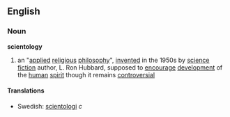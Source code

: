 ==English==
===Noun===
{{wikipedia}}
'''scientology'''
# an "[[applied]] [[religious]] [[philosophy]]", [[invented]] in the 1950s by [[science fiction]] author, L. Ron Hubbard, supposed to [[encourage]] [[development]] of the [[human]] [[spirit]] though it remains [[controversial]]

====Translations====
*Swedish: [[scientologi]] ''c''
